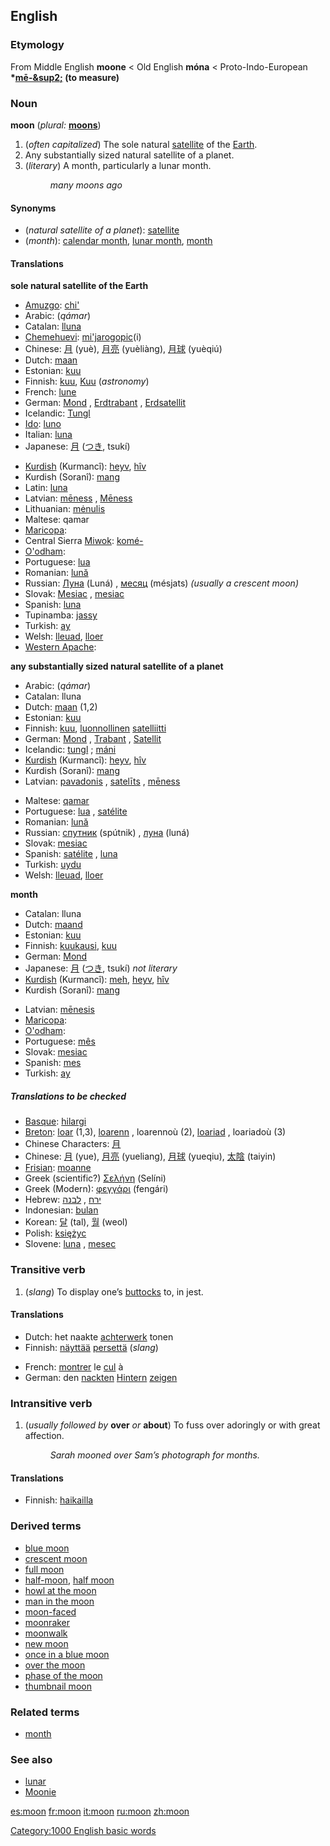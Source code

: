 {{wikipedia}}
==English==
===Etymology===
From Middle English '''moone''' < Old English '''móna''' < Proto-Indo-European '''*[[mē-&sup2;]] (to measure)'''

===Noun===
'''moon''' (''plural:'' '''[[moons]]''')

#<!--DefA-->(''often capitalized'') The sole natural [[satellite]] of the [[Earth]].
#<!--DefB-->Any substantially sized natural satellite of a planet.
#<!--DefC-->(''literary'') A month, particularly a lunar month.
#:''many moons ago''

====Synonyms====
*<!--DefA-->(''natural satellite of a planet''): [[satellite]]
*<!--DefC-->(''month''): [[calendar month]], [[lunar month]], [[month]]

====Translations====
<!--DefA-->'''sole natural satellite of the Earth'''
{{top}}
*[[Amuzgo]]: [[chi']]
*Arabic: {{ARchar|[[قمر]]}} (''qámar'')
*Catalan: [[lluna]] {{f}}
*[[Chemehuevi]]: [[mi'jarogopic]](i)
*Chinese: [[月]] (yuè), [[月亮]] (yuèliàng), [[月球]] (yuèqiú)
*Dutch: [[maan]] {{f}}
*Estonian: [[kuu]]
*Finnish: [[kuu#Finnish|kuu]], [[Kuu#Finnish|Kuu]] (''astronomy'')
*French: [[lune]] {{f}}
*German: [[Mond]] {{m}}, [[Erdtrabant]] {{m}}, [[Erdsatellit]] {{m}}
*Icelandic: [[Tungl]] {{n}}
*[[Ido]]: [[luno]]
*Italian: [[luna#Italian|luna]] {{f}}
*Japanese: [[月]] ([[つき]], tsukí)
{{mid}}
*[[Kurdish]] (Kurmancî): [[heyv]], [[hîv]] 
*Kurdish (Soranî): [[mang]]
*Latin: [[luna#Latin|luna]] {{f}}
*Latvian: [[mēness]] {{m}}, [[Mēness]] {{m}}
*Lithuanian: [[mėnulis]] {{m}}
*Maltese: qamar
*[[Maricopa]]: {{IPAchar|[[xlyʼa]]}}
*Central Sierra [[Miwok]]: [[komé-]]
*[[O'odham]]: {{IPAchar|[[maṣad]]}}
*Portuguese: [[lua]] {{f}}
*Romanian: [[lună]] {{f}}
*Russian: [[Луна]] (Luná) {{f}}, [[месяц]] (mésjats) {{m}} ''(usually a crescent moon)''
*Slovak: [[Mesiac]] {{m}}, [[mesiac]] {{m}}
*Spanish: [[luna#Spanish|luna]] {{f}}
*Tupinamba: [[jassy]]
*Turkish: [[ay#Turkish|ay]]
*Welsh: [[lleuad]], [[lloer]]
*[[Western Apache]]: {{IPAchar|[[tłʼéʼgonaʼáí]]}}
{{bottom}}

<!--DefB-->'''any substantially sized natural satellite of a planet'''
{{top}}
*Arabic: {{ARchar|[[قمر]]}} (''qámar'')
*Catalan: lluna {{f}}
*Dutch: [[maan]] {{f}} (1,2)
*Estonian: [[kuu]]
*Finnish: [[kuu#Finnish|kuu]], [[luonnollinen]] [[satelliitti]]
*German: [[Mond]] {{m}}, [[Trabant]] {{m}}, [[Satellit]] {{m}}
*Icelandic: [[tungl]] {{n}}; [[máni]] {{m}}
*[[Kurdish]] (Kurmancî): [[heyv]], [[hîv]] 
*Kurdish (Soranî): [[mang]]
*Latvian: [[pavadonis]] {{m}}, [[satelīts]] {{m}}, [[mēness]] {{m}}
{{mid}}
*Maltese: [[qamar]]
*Portuguese: [[lua]] {{f}}, [[satélite]] {{m}}
*Romanian: [[lună]]
*Russian: [[спутник]] (spútnik) {{m}}, [[луна]] (luná) {{f}}
*Slovak: [[mesiac]] {{m}}
*Spanish: [[satélite]] {{m}}, [[luna#Spanish|luna]] {{f}}
*Turkish: [[uydu]]
*Welsh: [[lleuad]], [[lloer]]
{{bottom}}

<!--DefC-->'''month'''
<!--Note: put LITERARY translations here, where these exist-->
{{top}}
*Catalan: lluna {{f}}
*Dutch: [[maand]] {{f}}
*Estonian: [[kuu]]
*Finnish: [[kuukausi]], [[kuu#Finnish|kuu]]
*German: [[Mond]] {{m}}
*Japanese: [[月]] ([[つき]], tsukí) ''not literary''
*[[Kurdish]] (Kurmancî): [[meh]], [[heyv]], [[hîv]] 
*Kurdish (Soranî): [[mang]]
{{mid}}
*Latvian: [[mēnesis]] {{m}}
*[[Maricopa]]: {{IPAchar|[[xlyʼa]]}}
*[[O'odham]]: {{IPAchar|[[maṣad]]}}
*Portuguese: [[mês]] {{m}}
*Slovak: [[mesiac]] {{m}}
*Spanish: [[mes#Spanish|mes]] {{m}}
*Turkish: [[ay]]
{{bottom}}

=====Translations to be checked=====
<!--Remove this section once all of the translations below have been moved into the tables above.-->
{{checktrans}}

*[[Basque]]: [[hilargi]]
*[[Breton]]: [[loar]] {{f}} (1,3), [[loarenn]] {{f}}, loarennoù {{p}} (2), [[loariad]] {{f}}, loariadoù {{p}} (3)
*Chinese Characters: [[月]]
*Chinese: [[月]] (yue), [[月亮]] (yueliang), [[月球]] (yueqiu), [[太陰]] (taiyin)
*[[Frisian]]: [[moanne]]
*Greek (scientific?) [[Σελήνη]] (Selíni) {{f}}
*Greek (Modern): [[φεγγάρι]] (fengári) {{n}}
*Hebrew: [[ירח]] {{m}}, [[לבנה]] {{f}}
*Indonesian: [[bulan]]
*Korean: [[달]] (tal), [[월]] (weol)
*Polish: [[księżyc]] {{m}}
*Slovene: [[luna]] {{m}}, [[mesec]] {{m}}

===Transitive verb===
{{en-infl-reg-consonant|moon||}}

#<!--DefD-->(''slang'') To display one’s [[buttock]]s to, in jest.

====Translations====
<!--DefD-->
<!--Add SLANG terms to this table, where these exist-->
{{top}}
*Dutch: het naakte [[achterwerk]] tonen
*Finnish: [[näyttää]] [[perse]]ttä (''slang'')
{{mid}}
*French: [[montrer]] le [[cul]] à
*German: den [[nackt]]en [[Hintern]] [[zeigen]]
{{bottom}}

===Intransitive verb===
{{en-infl-reg-consonant|moon||}}

#<!--DefE-->(''usually followed by'' '''over''' ''or'' '''about''') To fuss over adoringly or with great affection.
#:''Sarah mooned over Sam’s photograph for months.''

====Translations====
<!--DefE-->
{{top}}
*Finnish: [[haikailla]]
{{mid}}
{{bottom}}

===Derived terms===
*[[blue moon]]
*[[crescent moon]]
*[[full moon]]
*[[half-moon]], [[half moon]]
*[[howl at the moon]]
*[[man in the moon]]
*[[moon-faced]]
*[[moonraker]]
*[[moonwalk]]
*[[new moon]]
*[[once in a blue moon]]
*[[over the moon]]
*[[phase of the moon]]
*[[thumbnail moon]]

===Related terms===
*[[month]]<!--has a related etymology-->

===See also===
*[[lunar]]
*[[Moonie]]<!--etymologically unrelated-->

[[Category:1000 English basic words]]

[[es:moon]]
[[fr:moon]]
[[it:moon]]
[[ru:moon]]
[[zh:moon]]